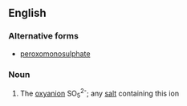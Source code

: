 ==English==

===Alternative forms===
*[[peroxomonosulphate]]

===Noun===
{{wikipedia}}
{{en-noun}}

# {{context|inorganic chemistry}} The [[oxyanion]] SO<sub>5</sub><sup>2-</sup>; any [[salt]] containing this ion